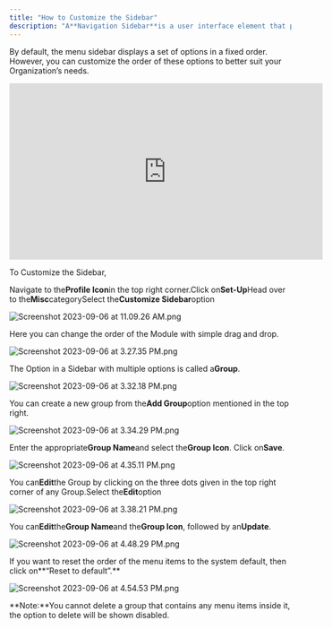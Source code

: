 ```yaml
---
title: "How to Customize the Sidebar"
description: "A**Navigation Sidebar**is a user interface element that provides easy access to various features, modules, and sections of the CRM."
---
```

By default, the menu sidebar displays a set of options in a fixed order. However, you can customize the order of these options to better suit your Organization’s needs.
<iframe
  width="560"
  height="315"
  src="https://www.youtube.com/embed/pSkWbLWss3c?list=PLyYol_VsdQ5kq3RxvfA2NaXeI_5bAaF1x"
  title="YouTube video"
  frameborder="0"
  allow="accelerometer; autoplay; clipboard-write; encrypted-media; gyroscope; picture-in-picture; web-share"
  allowfullscreen
></iframe>

To Customize the Sidebar,

Navigate to the**Profile Icon**in the top right corner.Click on**Set-Up**Head over to the**Misc**categorySelect the**Customize Sidebar**option

![Screenshot 2023-09-06 at 11.09.26 AM.png](./images/Screenshot-2023-09-06-at-11.09.26-AM.png)

Here you can change the order of the Module with simple drag and drop.

![Screenshot 2023-09-06 at 3.27.35 PM.png](./images/Screenshot-2023-09-06-at-3.27.35-PM.png)

The Option in a Sidebar with multiple options is called a**Group**.

![Screenshot 2023-09-06 at 3.32.18 PM.png](./images/Screenshot-2023-09-06-at-3.32.18-PM.png)

You can create a new group from the**Add Group**option mentioned in the top right.

![Screenshot 2023-09-06 at 3.34.29 PM.png](./images/Screenshot-2023-09-06-at-3.34.29-PM.png)

Enter the appropriate**Group Name**and select the**Group Icon**. Click on**Save**.

![Screenshot 2023-09-06 at 4.35.11 PM.png](./images/Screenshot-2023-09-06-at-4.35.11-PM.png)

You can**Edit**the Group by clicking on the three dots given in the top right corner of any Group.Select the**Edit**option

![Screenshot 2023-09-06 at 3.38.21 PM.png](./images/Screenshot-2023-09-06-at-3.38.21-PM.png)

You can**Edit**the**Group Name**and the**Group Icon**, followed by an**Update**.

![Screenshot 2023-09-06 at 4.48.29 PM.png](./images/Screenshot-2023-09-06-at-4.48.29-PM.png)

If you want to reset the order of the menu items to the system default, then click on**“Reset to default”.**

![Screenshot 2023-09-06 at 4.54.53 PM.png](./images/Screenshot-2023-09-06-at-4.54.53-PM.png)

**Note:**You cannot delete a group that contains any menu items inside it, the option to delete will be shown disabled.
